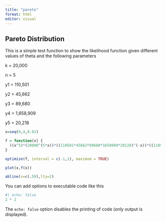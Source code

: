 ```yaml
---
title: "pareto"
format: html
editor: visual
---
```


## Pareto Distribution

This is a simple test function to show the likelihood function given different values of theta and the following parameters

k = 20,000

n = 5

y1 = 110,501

y2 = 45,662

y3 = 89,680

y4 = 1,658,909

y5 = 20,218

```r
x=seq(0,4,0.01)

f = function(x) {
  ((x^5)*(20000^(5*x))*((110501*45662*89680*1658909*20128)^(-x))*((110501*45662*89680*1658909*20128)^(-1)))
}

optimize(f, interval = c(-1,1), maximum = TRUE)

plot(x,f(x))

abline(v=c(.59),lty=2)
```

You can add options to executable code like this

```r
#| echo: false
2 * 2
```

The `echo: false` option disables the printing of code (only output is displayed).
